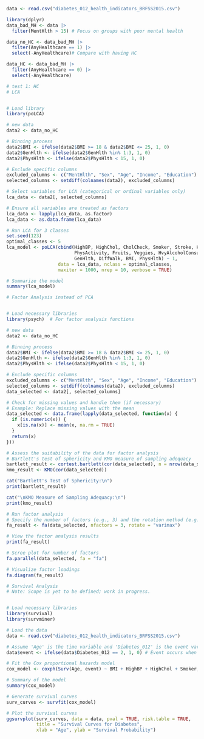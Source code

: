 ```r
data <- read.csv("diabetes_012_health_indicators_BRFSS2015.csv")

library(dplyr)
data_bad_MH <- data |> 
  filter(MentHlth > 15) # Focus on groups with poor mental health

data_no_HC <- data_bad_MH |> 
  filter(AnyHealthcare == 1) |> 
  select(-AnyHealthcare)# Compare with having HC

data_HC <- data_bad_MH |> 
  filter(AnyHealthcare == 0) |> 
  select(-AnyHealthcare)
```

```r
# test 1: HC
# LCA


# Load library
library(poLCA)

# new data
data2 <- data_no_HC

# Binning process
data2$BMI <- ifelse(data2$BMI >= 18 & data2$BMI <= 25, 1, 0)
data2$GenHlth <- ifelse(data2$GenHlth %in% 1:3, 1, 0)
data2$PhysHlth <- ifelse(data2$PhysHlth < 15, 1, 0)

# Exclude specific columns
excluded_columns <- c("MentHlth", "Sex", "Age", "Income", "Education")
selected_columns <- setdiff(colnames(data2), excluded_columns)

# Select variables for LCA (categorical or ordinal variables only)
lca_data <- data2[, selected_columns]

# Ensure all variables are treated as factors
lca_data <- lapply(lca_data, as.factor)
lca_data <- as.data.frame(lca_data)

# Run LCA for 3 classes
set.seed(123)
optimal_classes <- 5
lca_model <- poLCA(cbind(HighBP, HighChol, CholCheck, Smoker, Stroke, HeartDiseaseorAttack, 
                         PhysActivity, Fruits, Veggies, HvyAlcoholConsump, NoDocbcCost, 
                         GenHlth, DiffWalk, BMI, PhysHlth) ~ 1, 
                   data = lca_data, nclass = optimal_classes, 
                   maxiter = 1000, nrep = 10, verbose = TRUE)

# Summarize the model
summary(lca_model)

```


```r
# Factor Analysis instead of PCA


# Load necessary libraries
library(psych)  # For factor analysis functions

# new data
data2 <- data_no_HC

# Binning process
data2$BMI <- ifelse(data2$BMI >= 18 & data2$BMI <= 25, 1, 0)
data2$GenHlth <- ifelse(data2$GenHlth %in% 1:3, 1, 0)
data2$PhysHlth <- ifelse(data2$PhysHlth < 15, 1, 0)

# Exclude specific columns
excluded_columns <- c("MentHlth", "Sex", "Age", "Income", "Education")
selected_columns <- setdiff(colnames(data2), excluded_columns)
data_selected <- data2[, selected_columns]

# Check for missing values and handle them (if necessary)
# Example: Replace missing values with the mean
data_selected <- data.frame(lapply(data_selected, function(x) {
  if (is.numeric(x)) {
    x[is.na(x)] <- mean(x, na.rm = TRUE)
  }
  return(x)
}))

# Assess the suitability of the data for factor analysis
# Bartlett's test of sphericity and KMO measure of sampling adequacy
bartlett_result <- cortest.bartlett(cor(data_selected), n = nrow(data_selected))
kmo_result <- KMO(cor(data_selected))

cat("Bartlett's Test of Sphericity:\n")
print(bartlett_result)

cat("\nKMO Measure of Sampling Adequacy:\n")
print(kmo_result)

# Run factor analysis
# Specify the number of factors (e.g., 3) and the rotation method (e.g., varimax)
fa_result <- fa(data_selected, nfactors = 3, rotate = "varimax")

# View the factor analysis results
print(fa_result)

# Scree plot for number of factors
fa.parallel(data_selected, fa = "fa")

# Visualize factor loadings
fa.diagram(fa_result)

```


```r
# Survival Analysis
# Note: Scope is yet to be defined; work in progress.


# Load necessary libraries
library(survival)
library(survminer)

# Load the data
data <- read.csv("diabetes_012_health_indicators_BRFSS2015.csv")

# Assume 'Age' is the time variable and 'Diabetes_012' is the event variable (adjust as needed)
data$event <- ifelse(data$Diabetes_012 == 2, 1, 0) # Event occurs when diabetes status is 2

# Fit the Cox proportional hazards model
cox_model <- coxph(Surv(Age, event) ~ BMI + HighBP + HighChol + Smoker, data = data)

# Summary of the model
summary(cox_model)

# Generate survival curves
surv_curves <- survfit(cox_model)

# Plot the survival curves
ggsurvplot(surv_curves, data = data, pval = TRUE, risk.table = TRUE,
           title = "Survival Curves for Diabetes",
           xlab = "Age", ylab = "Survival Probability")

```

